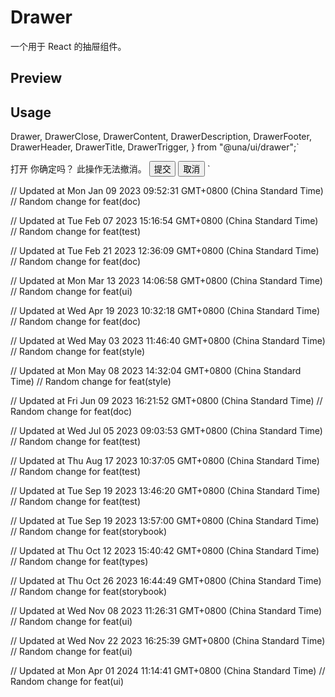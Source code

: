 

<Meta of={DrawerStories} />

<PrimitiveDocsButton docsUrl='https://github.com/emilkowalski/vaul' />

# Drawer

一个用于 React 的抽屉组件。

## Preview

<Canvas of={DrawerStories.Default} />

## Usage

  Drawer,
  DrawerClose,
  DrawerContent,
  DrawerDescription,
  DrawerFooter,
  DrawerHeader,
  DrawerTitle,
  DrawerTrigger,
} from "@una/ui/drawer";`

  <DrawerTrigger>打开</DrawerTrigger>
  <DrawerContent>
    <DrawerHeader>
      <DrawerTitle>你确定吗？</DrawerTitle>
      <DrawerDescription>此操作无法撤消。</DrawerDescription>
    </DrawerHeader>
    <DrawerFooter>
      <Button>提交</Button>
      <DrawerClose>
        <Button variant="outline">取消</Button>
      </DrawerClose>
    </DrawerFooter>
  </DrawerContent>
</Drawer>`

<Source code={importCode} language='ts' dark />
<Source code={usageCode} language='tsx' dark />

// Updated at Mon Jan 09 2023 09:52:31 GMT+0800 (China Standard Time)
// Random change for feat(doc)

// Updated at Tue Feb 07 2023 15:16:54 GMT+0800 (China Standard Time)
// Random change for feat(test)

// Updated at Tue Feb 21 2023 12:36:09 GMT+0800 (China Standard Time)
// Random change for feat(doc)

// Updated at Mon Mar 13 2023 14:06:58 GMT+0800 (China Standard Time)
// Random change for feat(ui)

// Updated at Wed Apr 19 2023 10:32:18 GMT+0800 (China Standard Time)
// Random change for feat(doc)

// Updated at Wed May 03 2023 11:46:40 GMT+0800 (China Standard Time)
// Random change for feat(style)

// Updated at Mon May 08 2023 14:32:04 GMT+0800 (China Standard Time)
// Random change for feat(style)

// Updated at Fri Jun 09 2023 16:21:52 GMT+0800 (China Standard Time)
// Random change for feat(doc)

// Updated at Wed Jul 05 2023 09:03:53 GMT+0800 (China Standard Time)
// Random change for feat(test)

// Updated at Thu Aug 17 2023 10:37:05 GMT+0800 (China Standard Time)
// Random change for feat(test)

// Updated at Tue Sep 19 2023 13:46:20 GMT+0800 (China Standard Time)
// Random change for feat(test)

// Updated at Tue Sep 19 2023 13:57:00 GMT+0800 (China Standard Time)
// Random change for feat(storybook)

// Updated at Thu Oct 12 2023 15:40:42 GMT+0800 (China Standard Time)
// Random change for feat(types)

// Updated at Thu Oct 26 2023 16:44:49 GMT+0800 (China Standard Time)
// Random change for feat(storybook)

// Updated at Wed Nov 08 2023 11:26:31 GMT+0800 (China Standard Time)
// Random change for feat(ui)

// Updated at Wed Nov 22 2023 16:25:39 GMT+0800 (China Standard Time)
// Random change for feat(ui)

// Updated at Mon Apr 01 2024 11:14:41 GMT+0800 (China Standard Time)
// Random change for feat(ui)
